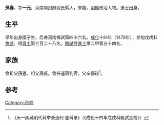 {{Otheruses|other=名为孙一元的其他人物|孙一元}}

'''孫春'''，字'''一元'''，河南開封府尉氏縣人，軍籍，[[明朝|明朝]]政治人物。進士出身。

== 生平 ==
早年出身國子生，后进河南鄉試第四十六名。[[成化|成化]]十四年（1478年），參加戊戌科[[會試|會試]]，得[[貢士|貢士]]第三百二十八名。[[殿試|殿試]]登[[進士|進士]]第二甲第五十四名。

== 家族 ==
曾祖父[[孫恩|孫恩]]。祖父[[孫貞|孫貞]]，曾任運司判官。父亲[[孫瑛|孫瑛]]<ref>《天一阁藏明代科举录选刊·登科录》（《成化十四年戊戌科殿試金榜》）</ref>。

==参考==
{{reflist}}

{{成化十四年戊戌科殿試金榜}}

{{Authority control}}

{{DEFAULTSORT:}}
[[Category:孙姓|Category:孙姓]]


{{明朝人物小作品}}
